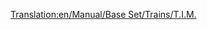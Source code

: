 [[Translation:en/Manual/Base Set/Trains/T.I.M.]]
{{it/Manuale/Set base/Treni/Motici|Image=[[File:en/Manual/Base Set/Trains/Tim.png]]
|Name="T.I.M."
|Cost=€ 93.750
|Speed=241 km/h (150 mph)
|Weight=180 t
|Power=7.097 hp (5.220 kW)
|Annual=€ 6.750
|Designed=1984
|Lifespan=25
|Capacity=N/A
|Description=Questa è una locomotiva a doppia testa, capace di raggiungere ben 64 km orari in più della  seconda migliore opzione, la [[en/Manual/Base Set/Trains/SH '40']]. C'è una sola locomotiva elettrica più veloce: la [[it/Manuale/Set base/Treni/AsiaStar]].
|Real-life=questa è la Transport Tycoon equivalente del primo modello francese di [http://en.wikipedia.org/wiki/TGV TGV] (Train à Grande Vitesse).
}}